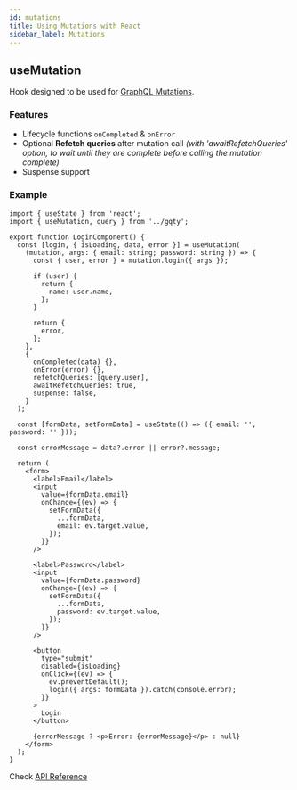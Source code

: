 ```yaml
---
id: mutations
title: Using Mutations with React
sidebar_label: Mutations
---
```


## useMutation

Hook designed to be used for [GraphQL Mutations](https://graphql.org/graphql-js/mutations-and-input-types/).

### Features

- Lifecycle functions `onCompleted` & `onError`
- Optional **Refetch queries** after mutation call _(with 'awaitRefetchQueries' option, to wait until they are complete before calling the mutation complete)_
- Suspense support

### Example

```tsx
import { useState } from 'react';
import { useMutation, query } from '../gqty';

export function LoginComponent() {
  const [login, { isLoading, data, error }] = useMutation(
    (mutation, args: { email: string; password: string }) => {
      const { user, error } = mutation.login({ args });

      if (user) {
        return {
          name: user.name,
        };
      }

      return {
        error,
      };
    },
    {
      onCompleted(data) {},
      onError(error) {},
      refetchQueries: [query.user],
      awaitRefetchQueries: true,
      suspense: false,
    }
  );

  const [formData, setFormData] = useState(() => ({ email: '', password: '' }));

  const errorMessage = data?.error || error?.message;

  return (
    <form>
      <label>Email</label>
      <input
        value={formData.email}
        onChange={(ev) => {
          setFormData({
            ...formData,
            email: ev.target.value,
          });
        }}
      />

      <label>Password</label>
      <input
        value={formData.password}
        onChange={(ev) => {
          setFormData({
            ...formData,
            password: ev.target.value,
          });
        }}
      />

      <button
        type="submit"
        disabled={isLoading}
        onClick={(ev) => {
          ev.preventDefault();
          login({ args: formData }).catch(console.error);
        }}
      >
        Login
      </button>

      {errorMessage ? <p>Error: {errorMessage}</p> : null}
    </form>
  );
}
```

Check [API Reference](/docs/react/api/interfaces/usemutation)
